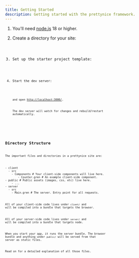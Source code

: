 ```yaml
---
title: Getting Started
description: Getting started with the prettynice framework.
---
```



<Steps>

1. You'll need [node.js](https://nodejs.org/) 18 or higher.
2. Create a directory for your site:

   <Code code="mkdir mysite && cd mysite" frame="none" lang="bash" />

3. Set up the starter project template:

   <Code code="npx prettynice init" frame="none" lang="bash" />

4. Start the dev server:

   <Code code="npm run dev" frame="none" lang="bash" />

   and open [http://localhost:3000/](http://localhost:3000/).

   The dev server will watch for changes and rebuild/restart automatically.

</Steps>

## Directory Structure

The important files and directories in a prettynice site are:

<FileTree>
- client
  - src
    - Components # Your client-side components will live here.
        - Counter.gren # An example client-side component.
- public # Public assets (images, css, etc) live here.
    - ...
- server
  - src
    - Main.gren # The server. Entry point for all requests.
</FileTree>

All of your client-side code lives under `client/` and will be compiled into a bundle that targets the browser.

All of your server-side code lives under `server/` and will be compiled into a bundle that targets node.

When you start your app, it runs the server bundle.
The browser bundle and anything under `public/` will be served from that server as static files.

Read on for a detailed explanation of all those files.
